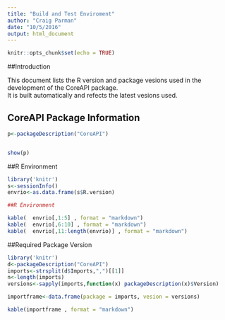 ```yaml
---
title: "Build and Test Enviroment"
author: "Craig Parman"
date: "10/5/2016"
output: html_document
---
```


```r
knitr::opts_chunk$set(echo = TRUE)
```
##Introduction

This document lists the R version and package vesions used in the development of the CoreAPI package.  
It is built automatically and refects the latest vesions used. 

## CoreAPI Package Information

```r

p<-packageDescription("CoreAPI")


show(p)

```

##R Environment


```r

library('knitr')
s<-sessionInfo()
envrio<-as.data.frame(s$R.version)

##R Environment

kable(  envrio[,1:5] , format = "markdown")
kable(  envrio[,6:10] , format = "markdown")
kable(  envrio[,11:length(envrio)] , format = "markdown")

```


##Required Package Version



```r
library('knitr')
d<-packageDescription("CoreAPI")
imports<-strsplit(d$Imports,",")[[1]]
n<-length(imports)
versions<-sapply(imports,function(x) packageDescription(x)$Version)

importframe<-data.frame(package = imports, vesion = versions)

kable(importframe , format = "markdown")

```
